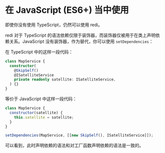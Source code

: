 # 在 JavaScript (ES6+) 当中使用

即使你没有使用 TypeScript，仍然可以使用 redi。

redi 对于 TypeScript 的语法依赖仅限于装饰器，而装饰器仅被用于在类上声明依赖关系。JavaScript 没有装饰器，作为替代，你可以使用 `setDependencies`：

在 TypeScript 中的这样一段代码：

```ts
class MapService {
  constructor(
    @SkipSelf()
    @ISatelliteService
    private readonly satellite: ISatelliteService,
  ) {}
}
```

等价于 JavaScript 中这样一段代码：

```js
class MapService {
  constructor(satellite) {
    this.satellite = satellite;
  }
}

setDependencies(MapService, [[new SkipSelf(), ISatelliteService]]);
```

可以看到，此时声明依赖的语法和对工厂函数声明依赖的语法是一致的。
